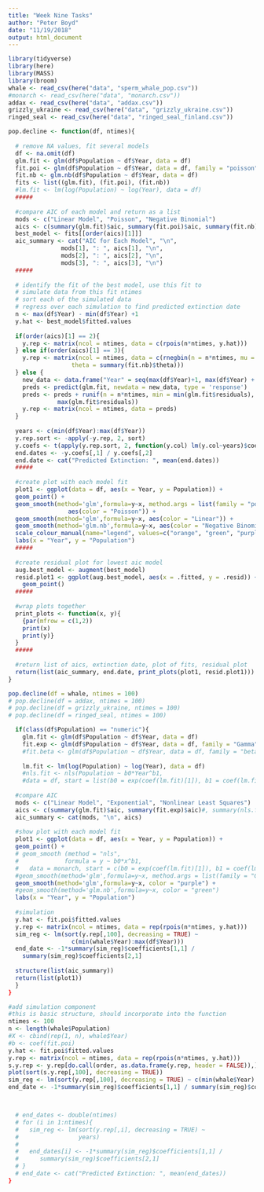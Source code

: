 ```yaml
---
title: "Week Nine Tasks"
author: "Peter Boyd"
date: "11/19/2018"
output: html_document
---
```



```r
library(tidyverse)
library(here)
library(MASS)
library(broom)
whale <- read_csv(here("data", "sperm_whale_pop.csv"))
#monarch <- read_csv(here("data", "monarch.csv"))
addax <- read_csv(here("data", "addax.csv"))
grizzly_ukraine <- read_csv(here("data", "grizzly_ukraine.csv"))
ringed_seal <- read_csv(here("data", "ringed_seal_finland.csv"))
```

```r

pop.decline <- function(df, ntimes){
  
  # remove NA values, fit several models
  df <- na.omit(df)
  glm.fit <- glm(df$Population ~ df$Year, data = df)
  fit.poi <- glm(df$Population ~ df$Year, data = df, family = "poisson")
  fit.nb <- glm.nb(df$Population ~ df$Year, data = df)
  fits <- list((glm.fit), (fit.poi), (fit.nb))
  #lm.fit <- lm(log(Population) ~ log(Year), data = df)
  #####
  
  #compare AIC of each model and return as a list
  mods <- c("Linear Model", "Poisson", "Negative Binomial")
  aics <- c(summary(glm.fit)$aic, summary(fit.poi)$aic, summary(fit.nb)$aic)
  best_model <- fits[[order(aics)[1]]]
  aic_summary <- cat("AIC for Each Model", "\n",
               mods[1], ": ", aics[1], "\n", 
               mods[2], ": ", aics[2], "\n",
               mods[3], ": ", aics[3], "\n")
  #####
  
  # identify the fit of the best model, use this fit to 
  # simulate data from this fit ntimes
  # sort each of the simulated data
  # regress over each simulation to find predicted extinction date
  n <- max(df$Year) - min(df$Year) +1
  y.hat <- best_model$fitted.values
  
  if(order(aics)[1] == 2){
    y.rep <- matrix(ncol = ntimes, data = c(rpois(n*ntimes, y.hat)))
  } else if(order(aics)[1] == 3){
    y.rep <- matrix(ncol = ntimes, data = c(rnegbin(n = n*ntimes, mu = y.hat, 
                  theta = summary(fit.nb)$theta)))
  } else {
    new_data <- data.frame("Year" = seq(max(df$Year)+1, max(df$Year) + n*ntimes, 1))
    preds <- predict(glm.fit, newdata = new_data, type = 'response')
    preds <- preds + runif(n = n*ntimes, min = min(glm.fit$residuals), max =  
              max(glm.fit$residuals))
    y.rep <- matrix(ncol = ntimes, data = preds)
  }
    
  years <- c(min(df$Year):max(df$Year))
  y.rep.sort <- -apply(-y.rep, 2, sort)
  y.coefs <- t(apply(y.rep.sort, 2, function(y.col) lm(y.col~years)$coef))
  end.dates <- -y.coefs[,1] / y.coefs[,2]
  end.date <- cat("Predicted Extinction: ", mean(end.dates))
  #####
  
  #create plot with each model fit
  plot1 <- ggplot(data = df, aes(x = Year, y = Population)) +
  geom_point() +
  geom_smooth(method='glm',formula=y~x, method.args = list(family = "poisson"), 
                 aes(color = "Poisson")) +
  geom_smooth(method='glm',formula=y~x, aes(color = "Linear")) + 
  geom_smooth(method='glm.nb',formula=y~x, aes(color = "Negative Binomial")) +
  scale_colour_manual(name="legend", values=c("orange", "green", "purple")) +
  labs(x = "Year", y = "Population")
  #####
  
  #create residual plot for lowest aic model
  aug.best_model <- augment(best_model)
  resid.plot1 <- ggplot(aug.best_model, aes(x = .fitted, y = .resid)) +
    geom_point()
  #####
  
  #wrap plots together
  print_plots <- function(x, y){
    {par(mfrow = c(1,2))
    print(x)
    print(y)}
  }
  #####
  
  #return list of aics, extinction date, plot of fits, residual plot
  return(list(aic_summary, end.date, print_plots(plot1, resid.plot1)))
}
```


```r
pop.decline(df = whale, ntimes = 100)
# pop.decline(df = addax, ntimes = 100)
# pop.decline(df = grizzly_ukraine, ntimes = 100)
# pop.decline(df = ringed_seal, ntimes = 100)
```






```r

  if(class(df$Population) == "numeric"){
    glm.fit <- glm(df$Population ~ df$Year, data = df)
    fit.exp <- glm(df$Population ~ df$Year, data = df, family = "Gamma")
    #fit.beta <- glm(df$Population ~ df$Year, data = df, family = "beta")
    
    lm.fit <- lm(log(Population) ~ log(Year), data = df)
    #nls.fit <- nls(Population ~ b0*Year^b1, 
    #data = df, start = list(b0 = exp(coef(lm.fit)[1]), b1 = coef(lm.fit)[2]))
  
  #compare AIC
  mods <- c("Linear Model", "Exponential", "Nonlinear Least Squares")
  aics <- c(summary(glm.fit)$aic, summary(fit.exp)$aic)#, summary(nls.fit)$aic)
  aic_summary <- cat(mods, "\n", aics)
  
  #show plot with each model fit
  plot1 <- ggplot(data = df, aes(x = Year, y = Population)) +
  geom_point() +
  # geom_smooth (method = "nls",
  #             formula = y ~ b0*x^b1, 
  #   data = monarch, start = c(b0 = exp(coef(lm.fit)[1]), b1 = coef(lm.fit)[2]), color = "yellow") +
  #geom_smooth(method='glm',formula=y~x, method.args = list(family = "Gamma"), color = "orange") +
  geom_smooth(method='glm',formula=y~x, color = "purple") + 
  #geom_smooth(method='glm.nb',formula=y~x, color = "green")
  labs(x = "Year", y = "Population") 
  
  #simulation
  y.hat <- fit.poi$fitted.values
  y.rep <- matrix(ncol = ntimes, data = rep(rpois(n*ntimes, y.hat)))
  sim_reg <- lm(sort(y.rep[,100], decreasing = TRUE) ~
                  c(min(whale$Year):max(df$Year)))
  end_date <- -1*summary(sim_reg)$coefficients[1,1] /   
    summary(sim_reg)$coefficients[2,1]
  
  structure(list(aic_summary))
  return(list(plot1))
  }
}
```



```r
#add simulation component
#this is basic structure, should incorporate into the function
ntimes <- 100
n <- length(whale$Population)
#X <- cbind(rep(1, n), whale$Year)
#b <- coef(fit.poi)
y.hat <- fit.poi$fitted.values
y.rep <- matrix(ncol = ntimes, data = rep(rpois(n*ntimes, y.hat)))
s.y.rep <- y.rep[do.call(order, as.data.frame(y.rep, header = FALSE)),]
plot(sort(s.y.rep[,100], decreasing = TRUE))
sim_reg <- lm(sort(y.rep[,100], decreasing = TRUE) ~ c(min(whale$Year):max(df$Year)))
end_date <- -1*summary(sim_reg)$coefficients[1,1] / summary(sim_reg)$coefficients[2,1] 



  # end_dates <- double(ntimes)
  # for (i in 1:ntimes){
  #   sim_reg <- lm(sort(y.rep[,i], decreasing = TRUE) ~
  #                 years)
  #   
  #   end_dates[i] <- -1*summary(sim_reg)$coefficients[1,1] /   
  #      summary(sim_reg)$coefficients[2,1]
  # }
  # end_date <- cat("Predicted Extinction: ", mean(end_dates))
}
```

